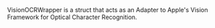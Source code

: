 <!-- Code generated from the comments of the VisionOCRWrapper struct in builder/parallels/common/vision_ocr_wrapper_macos.go; DO NOT EDIT MANUALLY -->

VisionOCRWrapper is a struct that acts as an Adapter to Apple's Vision Framework for Optical Character Recognition.

<!-- End of code generated from the comments of the VisionOCRWrapper struct in builder/parallels/common/vision_ocr_wrapper_macos.go; -->
